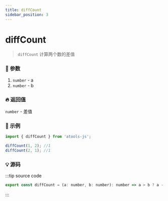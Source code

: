 ```yaml
---
title: diffCount
sidebar_position: 3
---
```


# diffCount

> `diffCount` 计算两个数的差值

### :bento: 参数

1. `number` - a
2. `number` - b

### :fire: 返回值

`number` - 差值

### :rocket: 示例

```jsx
import { diffCount } from 'atools-js';

diffCount(1, 2); //1
diffCount(2, 1); //1
```

### :bulb: 源码

:::tip source code

```js title="/atools/_calc/diffCount.ts"
export const diffCount = (a: number, b: number): number => a > b ? a - b : b - a
```

:::
